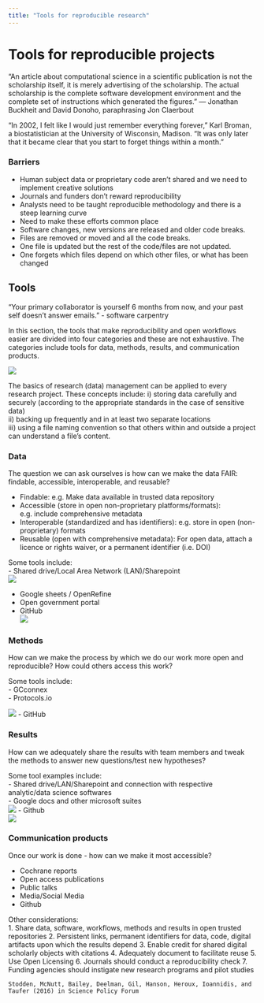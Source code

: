```yaml
---
title: "Tools for reproducible research"
---
```


# Tools for reproducible projects

“An article about computational science in a scientific publication is not the scholarship itself,
it is merely advertising of the scholarship. The actual scholarship is the complete software development environment and the complete set of instructions which generated the figures.”
— Jonathan Buckheit and David Donoho, paraphrasing Jon Claerbout 

“In 2002, I felt like I would just remember everything forever,” Karl Broman, a biostatistician at the University of Wisconsin, Madison. “It was only later that it became clear that you start to forget things within a month.”

### Barriers
- Human subject data or proprietary code aren't shared and we need to implement creative solutions 
- Journals and funders don't reward reproducibility
- Analysts need to be taught reproducible methodology and there is a steep learning curve
- Need to make these efforts common place
- Software changes, new versions are released and older code breaks.
- Files are removed or moved and all the code breaks.
- One file is updated but the rest of the code/files are not updated.
- One forgets which files depend on which other files, or what has been changed


## Tools

"Your primary collaborator is yourself 6 months from now, and your past self doesn't answer emails." - software carpentry

In this section, the tools that make reproducibility and open workflows easier are divided into four categories and these are not exhaustive. The categories include tools for data, methods, results, and communication products. 

![](rr-presentation-figure/tools.png)

The basics of research (data) management can be applied to every research project. These concepts include:
i) storing data carefully and securely (according to the appropriate standards in the case of sensitive data)  
ii) backing up frequently and in at least two separate locations     
iii) using a file naming convention so that others within and outside a project can understand a file’s content.   


### Data

The question we can ask ourselves is how can we make the data FAIR: findable, accessible, interoperable, and reusable?

- Findable: e.g. Make data available in trusted data repository  
- Accessible (store in open non-proprietary platforms/formats): e.g. include comprehensive metadata
- Interoperable (standardized and has identifiers): e.g. store in open (non-proprietary) formats
- Reusable (open with comprehensive metadata): For open data, attach a licence or rights waiver, or a permanent identifier (i.e. DOI)  


Some tools include:   
- Shared drive/Local Area Network (LAN)/Sharepoint  
![](rr-presentation-figure/LAN.png)

- Google sheets / OpenRefine  
- Open government portal  
- GitHub  
![](rr-presentation-figure/Covid.png)


### Methods

How can we make the process by which we do our work more open and reproducible? How could others access this work? 


Some tools include:   
- GCconnex   
- Protocols.io  

![](rr-presentation-figure/methods.png)
- GitHub  

### Results

How can we adequately share the results with team members and tweak the methods to answer new questions/test new hypotheses?

Some tool examples include:   
- Shared drive/LAN/Sharepoint and connection with respective analytic/data science softwares   
- Google docs and other microsoft suites   
![](rr-presentation-figure/results1.png)
- Github  
![](rr-presentation-figure/results2.png)


### Communication products

Once our work is done - how can we make it most accessible?  
 
- Cochrane reports  
- Open access publications  
- Public talks  
- Media/Social Media  
- Github  


Other considerations:   
1. Share data, software, workflows, methods and results in open trusted repositories
2. Persistent links, permanent identifiers for data, code, digital artifacts upon which the results depend
3. Enable credit for shared digital scholarly objects with citations
4. Adequately document to facilitate reuse
5. Use Open Licensing
6. Journals should conduct a reproducibility check
7. Funding agencies should instigate new research programs and pilot studies

`Stodden, McNutt, Bailey, Deelman, Gil, Hanson, Heroux, Ioannidis, and Taufer (2016) in Science Policy Forum`






